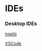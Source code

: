 # IDEs

### Desktop IDEs

[Intellij](https://www.jetbrains.com/idea/)

[VSCode](https://code.visualstudio.com/download)

